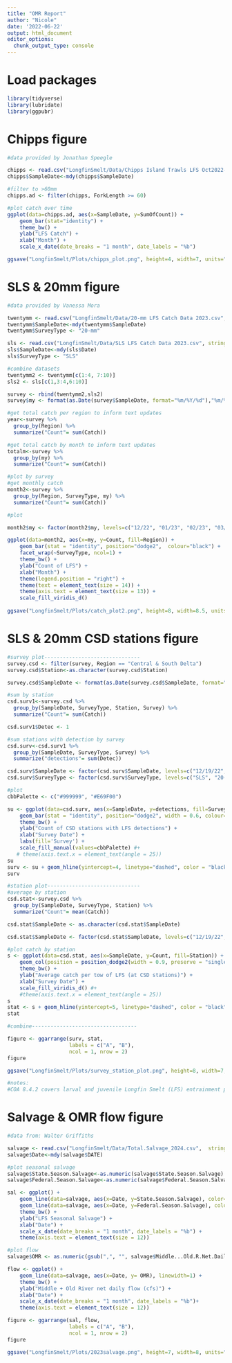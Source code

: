 ```yaml
---
title: "OMR Report"
author: "Nicole"
date: '2022-06-22'
output: html_document
editor_options: 
  chunk_output_type: console
---
```

# Load packages
```r
library(tidyverse)
library(lubridate)
library(ggpubr)
```
# Chipps figure
```r
#data provided by Jonathan Speegle

chipps <- read.csv("LongfinSmelt/Data/Chipps Island Trawls LFS Oct2022-Jun2023.csv", stringsAsFactors = F)
chipps$SampleDate<-mdy(chipps$SampleDate)

#filter to >60mm
chipps.ad <- filter(chipps, ForkLength >= 60)

#plot catch over time
ggplot(data=chipps.ad, aes(x=SampleDate, y=SumOfCount)) +
    geom_bar(stat="identity") +
    theme_bw() +
    ylab("LFS Catch") +
    xlab("Month") +
    scale_x_date(date_breaks = "1 month", date_labels = "%b")

ggsave("LongfinSmelt/Plots/chipps_plot.png", height=4, width=7, units="in")
```
# SLS & 20mm figure
```r
#data provided by Vanessa Mora

twentymm <- read.csv("LongfinSmelt/Data/20-mm LFS Catch Data 2023.csv", stringsAsFactors = F)
twentymm$SampleDate<-mdy(twentymm$SampleDate)
twentymm$SurveyType <- "20-mm"

sls <- read.csv("LongfinSmelt/Data/SLS LFS Catch Data 2023.csv", stringsAsFactors = F)
sls$SampleDate<-mdy(sls$Date)
sls$SurveyType <- "SLS"

#combine datasets
twentymm2 <- twentymm[c(1:4, 7:10)]
sls2 <- sls[c(1,3:4,6:10)]

survey <- rbind(twentymm2,sls2)
survey$my <- format(as.Date(survey$SampleDate, format="%m/%Y/%d"),"%m/%y")

#get total catch per region to inform text updates
year<-survey %>% 
  group_by(Region) %>% 
  summarize("Count"= sum(Catch))

#get total catch by month to inform text updates
totalm<-survey %>% 
  group_by(my) %>% 
  summarize("Count"= sum(Catch))

#plot by survey
#get monthly catch
month2<-survey %>% 
  group_by(Region, SurveyType, my) %>% 
  summarize("Count"= sum(Catch))

#plot

month2$my <- factor(month2$my, levels=c("12/22", "01/23", "02/23", "03/23", "04/23", "05/23", "06/23"))

ggplot(data=month2, aes(x=my, y=Count, fill=Region)) +
    geom_bar(stat = "identity", position="dodge2",  colour="black") +
    facet_wrap(~SurveyType, ncol=1) +
    theme_bw() +
    ylab("Count of LFS") +
    xlab("Month") +
    theme(legend.position = "right") +
    theme(text = element_text(size = 14)) +
    theme(axis.text = element_text(size = 13)) +
    scale_fill_viridis_d()
    
ggsave("LongfinSmelt/Plots/catch_plot2.png", height=8, width=8.5, units="in")
```
# SLS & 20mm CSD stations figure
```r
#survey plot-------------------------------
survey.csd <- filter(survey, Region == "Central & South Delta")
survey.csd$Station<-as.character(survey.csd$Station)

survey.csd$SampleDate <- format(as.Date(survey.csd$SampleDate, format="%Y/%m/%d"),"%m/%d/%y")

#sum by station
csd.surv1<-survey.csd %>% 
  group_by(SampleDate, SurveyType, Station, Survey) %>% 
  summarize("Count"= sum(Catch))

csd.surv1$Detec <- 1

#sum stations with detection by survey
csd.surv<-csd.surv1 %>% 
  group_by(SampleDate, SurveyType, Survey) %>% 
  summarize("detections"= sum(Detec))

csd.surv$SampleDate <- factor(csd.surv$SampleDate, levels=c("12/19/22", "01/30/23", "02/13/23", "02/27/23", "03/13/23"))
csd.surv$SurveyType <- factor(csd.surv$SurveyType, levels=c("SLS", "20-mm"))

#plot
cbbPalette <- c("#999999", "#E69F00")

su <- ggplot(data=csd.surv, aes(x=SampleDate, y=detections, fill=SurveyType)) +
    geom_bar(stat = "identity", position="dodge2", width = 0.6, colour="black") +
    theme_bw() +
    ylab("Count of CSD stations with LFS detections") +
    xlab("Survey Date") +
    labs(fill='Survey') +
    scale_fill_manual(values=cbbPalette) #+
   # theme(axis.text.x = element_text(angle = 25))
su
surv <- su + geom_hline(yintercept=4, linetype="dashed", color = "black", size = .8)
surv

#station plot------------------------------
#average by station
csd.stat<-survey.csd %>% 
  group_by(SampleDate, SurveyType, Station) %>% 
  summarize("Count"= mean(Catch))

csd.stat$SampleDate <- as.character(csd.stat$SampleDate)

csd.stat$SampleDate <- factor(csd.stat$SampleDate, levels=c("12/19/22", "01/30/23", "02/13/23", "02/27/23", "03/13/23"))

#plot catch by station
s <- ggplot(data=csd.stat, aes(x=SampleDate, y=Count, fill=Station)) +
    geom_col(position = position_dodge2(width = 0.9, preserve = "single"), colour="black") +
    theme_bw() +
    ylab("Average catch per tow of LFS (at CSD stations)") +
    xlab("Survey Date") +
    scale_fill_viridis_d() #+
    #theme(axis.text.x = element_text(angle = 25))
s
stat <- s + geom_hline(yintercept=5, linetype="dashed", color = "black", size = .8)
stat

#combine----------------------------------

figure <- ggarrange(surv, stat,
                    labels = c("A", "B"),
                    ncol = 1, nrow = 2)
figure

ggsave("LongfinSmelt/Plots/survey_station_plot.png", height=8, width=7, units="in")

#notes: 
#COA 8.4.2 covers larval and juvenile Longfin Smelt (LFS) entrainment protection. One of the  criteria is “From January 1 through June 30, when a single Smelt Larva Survey (SLS) or 20-mm Survey (20-mm) sampling period exceeds one of the following thresholds: LFS catch per tow exceeds five LFS larvae or juveniles in two or more of the 12 stations in the central Delta and south Delta (Stations 809, 812, 815, 901, 902, 906, 910, 912, 914, 915, 918, 919).” Occasionally adverse conditions, such as excessive submerged aquatic vegetation, require survey crews to reduce the tow duration to effectively sample a station. If tow duration is reduced at a station, the catch during that shorter tow shall be expanded to be representative of a standard 10-minute tow to determine if the threshold is exceeded. For example, if three LFS larvae are caught during a five-minute tow the catch will be expanded to six LFS larvae and therefore the threshold will be considered exceeded and the COA triggered. In the case of the 20-mm Survey, which conducts multiple tows at a station, the threshold is considered exceeded if the average of all tows conducted at station, during a single survey, exceeds five LFS larvae.
```
# Salvage & OMR flow figure
```r
#data from: Walter Griffiths

salvage <- read.csv("LongfinSmelt/Data/Total.Salvage_2024.csv",  stringsAsFactors = F)
salvage$Date<-mdy(salvage$DATE)

#plot seasonal salvage
salvage$State.Season.Salvage<-as.numeric(salvage$State.Season.Salvage)
salvage$Federal.Season.Salvage<-as.numeric(salvage$Federal.Season.Salvage)

sal <- ggplot() +
    geom_line(data=salvage, aes(x=Date, y=State.Season.Salvage), color="blue", linewidth=1) +
    geom_line(data=salvage, aes(x=Date, y=Federal.Season.Salvage), color="orange", linewidth=1, position=position_dodge(width=0.2)) +
    theme_bw() +
    ylab("LFS Seasonal Salvage") +
    xlab("Date") +
    scale_x_date(date_breaks = "1 month", date_labels = "%b") +
    theme(axis.text = element_text(size = 12)) 

#plot flow
salvage$OMR <- as.numeric(gsub(",", "", salvage$Middle...Old.R.Net.Daily.Flow..cfs.))

flow <- ggplot() +
    geom_line(data=salvage, aes(x=Date, y= OMR), linewidth=1) +
    theme_bw() +
    ylab("Middle + Old River net daily flow (cfs)") +
    xlab("Date") +
    scale_x_date(date_breaks = "1 month", date_labels = "%b")+
    theme(axis.text = element_text(size = 12)) 

figure <- ggarrange(sal, flow,
                    labels = c("A", "B"),
                    ncol = 1, nrow = 2)
figure

ggsave("LongfinSmelt/Plots/2023salvage.png", height=7, width=8, units="in")
```